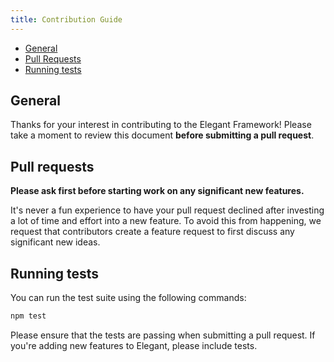 ```yaml
---
title: Contribution Guide
---
```


- [General](#general)
- [Pull Requests](#pull-requests)
- [Running tests](#running-tests)

<a name="general"></a>

## General

Thanks for your interest in contributing to the Elegant Framework! Please take a moment to review this document **before submitting a pull request**.

<a name="pull-requests"></a>

## Pull requests

**Please ask first before starting work on any significant new features.**

It's never a fun experience to have your pull request declined after investing a lot of time and effort into a new feature. To avoid this from happening, we request that contributors create a feature request to first discuss any significant new ideas.

<a name="running-tests"></a>

## Running tests

You can run the test suite using the following commands:

```sh
npm test
```

Please ensure that the tests are passing when submitting a pull request. If you're adding new features to Elegant, please include tests.